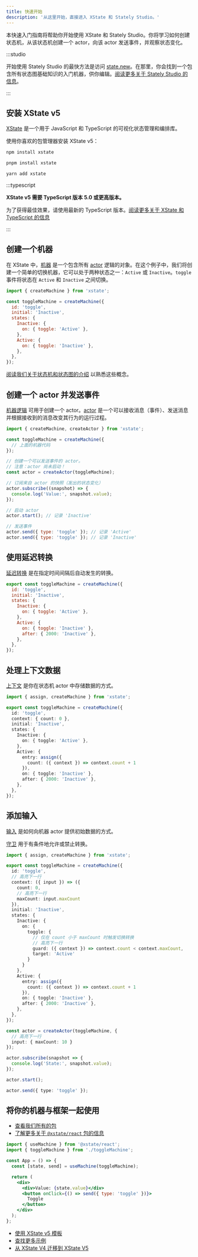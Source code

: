 ```yaml
---
title: 快速开始
description: '从这里开始，直接进入 XState 和 Stately Studio。'
---
```


本快速入门指南将帮助你开始使用 XState 和 Stately Studio。你将学习如何创建状态机，从该状态机创建一个 actor，向该 actor 发送事件，并观察状态变化。

:::studio

开始使用 Stately Studio 的最快方法是访问 [state.new](https://state.new)。在那里，你会找到一个包含所有状态图基础知识的入门机器，供你编辑。[阅读更多关于 Stately Studio 的信息](studio.mdx)。

:::

## 安装 XState v5

[XState](xstate.mdx) 是一个用于 JavaScript 和 TypeScript 的可视化状态管理和编排库。

使用你喜欢的包管理器安装 XState v5：

<Tabs>
<TabItem value="npm" label="npm">

```bash
npm install xstate
```

</TabItem>

<TabItem value="pnpm" label="pnpm">

```bash
pnpm install xstate
```

</TabItem>

<TabItem value="yarn" label="yarn">

```bash
yarn add xstate
```

</TabItem>
</Tabs>

:::typescript

**XState v5 需要 TypeScript 版本 5.0 或更高版本。**

为了获得最佳效果，请使用最新的 TypeScript 版本。[阅读更多关于 XState 和 TypeScript 的信息](typescript.mdx)

:::

## 创建一个机器

在 XState 中，[机器](machines.mdx) 是一个包含所有 [actor](actors.mdx) 逻辑的对象。在这个例子中，我们将创建一个简单的切换机器，它可以处于两种状态之一：`Active` 或 `Inactive`。`toggle` 事件将状态在 `Active` 和 `Inactive` 之间切换。

```js
import { createMachine } from 'xstate';

const toggleMachine = createMachine({
  id: 'toggle',
  initial: 'Inactive',
  states: {
    Inactive: {
      on: { toggle: 'Active' },
    },
    Active: {
      on: { toggle: 'Inactive' },
    },
  },
});
```

[阅读我们关于状态机和状态图的介绍](state-machines-and-statecharts.mdx) 以熟悉这些概念。

## 创建一个 actor 并发送事件

[机器逻辑](/docs/actors#actor-logic) 可用于创建一个 actor。[actor](actors.mdx) 是一个可以接收消息（事件）、发送消息并根据接收到的消息改变其行为的运行过程。

```js
import { createMachine, createActor } from 'xstate';

const toggleMachine = createMachine({
  // 上面的机器代码
});

// 创建一个可以发送事件的 actor。
// 注意：actor 尚未启动！
const actor = createActor(toggleMachine);

// 订阅来自 actor 的快照（发出的状态变化）
actor.subscribe((snapshot) => {
  console.log('Value:', snapshot.value);
});

// 启动 actor
actor.start(); // 记录 'Inactive'

// 发送事件
actor.send({ type: 'toggle' }); // 记录 'Active'
actor.send({ type: 'toggle' }); // 记录 'Inactive'
```

## 使用延迟转换

[延迟转换](delayed-transitions.mdx) 是在指定时间间隔后自动发生的转换。

```js
export const toggleMachine = createMachine({
  id: 'toggle',
  initial: 'Inactive',
  states: {
    Inactive: {
      on: { toggle: 'Active' },
    },
    Active: {
      on: { toggle: 'Inactive' },
      after: { 2000: 'Inactive' },
    },
  },
});
```

## 处理上下文数据

[上下文](context.mdx) 是你在状态机 actor 中存储数据的方式。

```ts
import { assign, createMachine } from 'xstate';

export const toggleMachine = createMachine({
  id: 'toggle',
  context: { count: 0 },
  initial: 'Inactive',
  states: {
    Inactive: {
      on: { toggle: 'Active' },
    },
    Active: {
      entry: assign({
        count: ({ context }) => context.count + 1
      }),
      on: { toggle: 'Inactive' },
      after: { 2000: 'Inactive' },
    },
  },
});
```

## 添加输入

[输入](input.mdx) 是如何向机器 actor 提供初始数据的方式。

[守卫](guards.mdx) 用于有条件地允许或禁止转换。

```ts
import { assign, createMachine } from 'xstate';

export const toggleMachine = createMachine({
  id: 'toggle',
  // 高亮下一行
  context: ({ input }) => ({
    count: 0,
    // 高亮下一行
    maxCount: input.maxCount
  }),
  initial: 'Inactive',
  states: {
    Inactive: {
      on: {
        toggle: {
          // 仅在 count 小于 maxCount 时触发切换转换
          // 高亮下一行
          guard: ({ context }) => context.count < context.maxCount,
          target: 'Active'
        }
      }
    },
    Active: {
      entry: assign({
        count: ({ context }) => context.count + 1
      }),
      on: { toggle: 'Inactive' },
      after: { 2000: 'Inactive' },
    },
  },
});

const actor = createActor(toggleMachine, {
  // 高亮下一行
  input: { maxCount: 10 }
});

actor.subscribe(snapshot => {
  console.log('State:', snapshot.value);
});

actor.start();

actor.send({ type: 'toggle' });
```

## 将你的机器与框架一起使用

- [查看我们所有的包](/docs/category/xstate-packages)
- [了解更多关于 `@xstate/react` 包的信息](xstate-react.mdx)

```jsx
import { useMachine } from '@xstate/react';
import { toggleMachine } from './toggleMachine';

const App = () => {
  const [state, send] = useMachine(toggleMachine);

  return (
    <div>
      <div>Value: {state.value}</div>
      <button onClick={() => send({ type: 'toggle' })}>
        Toggle
      </button>
    </div>
  );
};
```

- [使用 XState v5 模板](https://github.com/statelyai/xstate/tree/main/templates)
- [查找更多示例](examples.mdx)
- [从 XState V4 迁移到 XState V5](migration.mdx)
